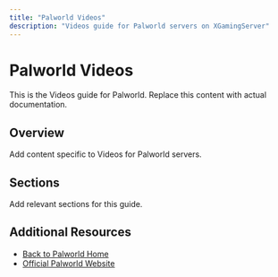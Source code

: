 ```yaml
---
title: "Palworld Videos"
description: "Videos guide for Palworld servers on XGamingServer"
---
```


# Palworld Videos

This is the Videos guide for Palworld. Replace this content with actual documentation.

## Overview

Add content specific to Videos for Palworld servers.

## Sections

Add relevant sections for this guide.

## Additional Resources

- [Back to Palworld Home](./index)
- [Official Palworld Website](https://example.com)
